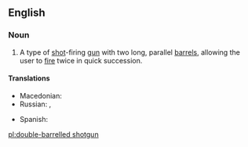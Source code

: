 ==English==
{{wikipedia}}

===Noun===
{{en-noun|sg=[[double-barrelled]] [[shotgun]]}}

# A type of [[shot]]-firing [[gun]] with two long, parallel [[barrel]]s, allowing the user to [[fire]] twice in quick succession.

====Translations====
{{trans-top|type of shot-firing gun}}
* Macedonian: {{t|mk|двоцевка|tr=dvócevka|f}}
* Russian: {{t|ru|двуствольное ружьё|n|sc=Cyrl|tr=dvustvól'noje ruž'jó|alt=двуство́льное ружьё}}, {{t|ru|двустволка|f|sc=Cyrl|tr=dvustvólka|alt=двуство́лка}}
{{trans-mid}}
* Spanish: {{t-|es|escopeta de dos cañones|f}}
{{trans-bottom}}

[[pl:double-barrelled shotgun]]